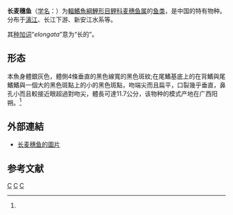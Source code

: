{{Speciesbox
| genus = Pseudorasbora
| species = elongata
| status = NE
| status_system = IUCN3.1
| authority = Wu, 1939<ref name='id6151'>{{cite web| url =http://www.bioinfo.cn/db05/BjdwSpecies.php?action=view&id=6151| title =长麦穗鱼| work =中国动物物种编目数据库| publisher =中国科学院微生物研究所| author =中国科学院动物研究所| accessdate =2009-04-11| deadurl =yes| archiveurl =https://web.archive.org/web/20160305043707/http://www.bioinfo.cn/db05/BjdwSpecies.php?action=view&id=6151| archivedate =2016-03-05}}</ref>
}}

'''长麦穗鱼'''（[[学名|学名]]：{{lang|la|''Pseudorasbora elongata''}}）为[[輻鰭魚綱|輻鰭魚綱]][[鯉形目|鯉形目]][[鲤科|鲤科]][[麦穗鱼属|麦穗鱼属]]的[[鱼类|鱼类]]，是中国的特有物种。分布于[[漓江|漓江]]、长江下游、新安江水系等。

其[[种加词|种加词]]“''elongata''”意为“长的”。

==形态==
本魚身體銀灰色，體側4條垂直的黑色線寬的黑色斑紋;在尾鰭基底上的在背鰭與尾鰭鰭與一個大的黑色斑點上的小的黑色斑點，吻端尖而且扁平，口裂幾乎垂直，鼻孔小而且較接近眼超過對吻尖，體長可達11.7公分，该物种的模式产地在广西阳朔。<ref name='id6151'/>

==外部連結==
* [http://fishbase.org/Photos/ThumbnailsSummary.php?ID=55987 长麦穗鱼的圖片]

== 参考文献 ==
{{reflist}}

{{Taxonbar}}

[[Category:麦穗鱼属|C]]
[[Category:1939年描述的魚類|C]]
[[Category:中國特有魚類|C]]